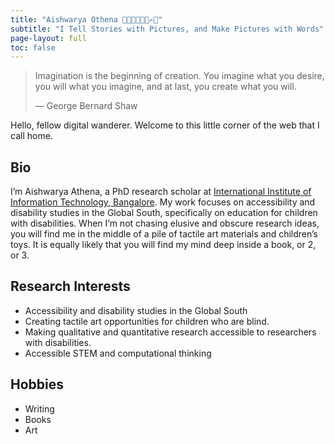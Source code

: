 ```yaml
---
title: "Aishwarya Othena 👩🏻‍🦯👩🏼‍🎨✍🏼"
subtitle: "I Tell Stories with Pictures, and Make Pictures with Words"
page-layout: full
toc: false
---
```


> Imagination is the beginning of creation. You imagine what you desire, you will what you imagine, and at last, you create what you will.
> 
> ― George Bernard Shaw


Hello, fellow digital wanderer. Welcome to this little corner of the web that I call home.

## Bio

I'm Aishwarya Athena, a PhD research scholar at [International Institute of Information Technology, Bangalore](https://www.iiitb.ac.in). My work focuses on accessibility and disability studies in the Global South, specifically on education for children with disabilities. When I'm not chasing elusive and obscure research ideas, you will find me in the middle of a pile of tactile art materials and children's toys. It is equally likely that you will find my mind deep inside a book, or 2, or 3.

## Research Interests

+ Accessibility and disability studies in the Global South
+ Creating tactile art opportunities for children who are blind.
+ Making qualitative and quantitative research accessible to researchers with disabilities.
+ Accessible STEM and computational thinking

## Hobbies

+ Writing
+ Books
+ Art





